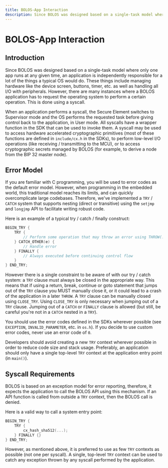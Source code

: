 ---
title: BOLOS-App Interaction
description: Since BOLOS was designed based on a single-task model where only one app runs at any given time, an application is independently responsible for a lot of the things a typical OS would do.
---

# BOLOS-App Interaction

## Introduction

Since BOLOS was designed based on a single-task model where only one app runs at any given time, an application is independently responsible for a lot of the things a typical OS would do. These things include managing hardware like the device screen, buttons, timer, etc. as well as handling all I/O with peripherals. However, there are many instances where a BOLOS application has to request the operating system to perform a certain operation. This is done using a syscall.

When an application performs a syscall, the Secure Element switches to Supervisor mode and the OS performs the requested task before giving control back to the application, in User mode. All syscalls have a wrapper function in the SDK that can be used to invoke them. A syscall may be used to access hardware accelerated cryptographic primitives (most of these functions are defined in `include/cx.h` in the SDKs), to perform low-level I/O operations (like receiving / transmitting to the MCU), or to access cryptographic secrets managed by BOLOS (for example, to derive a node from the BIP 32 master node).

## Error Model

If you are familiar with C programming, you will be used to error codes as the default error model. However, when programming in the embedded world, this traditional model reaches its limits, and can quickly overcomplicate large codebases. Therefore, we've implemented a `TRY`  / `CATCH` system that supports nesting (direct or transitive) using the `setjmp` and `longjmp` API to facilitate writing robust code.

Here is an example of a typical try / catch / finally construct:

``` c copy
BEGIN_TRY {
    TRY {
        // Perform some operation that may throw an error using THROW(...)
    } CATCH_OTHER(e) {
        // Handle error
    } FINALLY {
        // Always executed before continuing control flow
    }
} END_TRY;
```

However there is a single constraint to be aware of with our try / catch system: a `TRY` clause must always be closed in the appropriate way. This means that if using a return, break, continue or goto statement that jumps out of the `TRY` clause you MUST manually close it, or it could lead to a crash of the application in a later `THROW`. A `TRY` clause can be manually closed using `CLOSE_TRY`. Using `CLOSE_TRY` is only necessary when jumping out of a `TRY` clause. Jumping out of a `CATCH` or `FINALLY` clause is allowed (but still, be careful you're not in a `CATCH` nested in a `TRY`).

You should use the error codes defined in the SDKs wherever possible (see `EXCEPTION`, `INVALID_PARAMETER`, etc. in `os.h`). If you decide to use custom error codes, never use an error code of `0`.

Developers should avoid creating a new `TRY` context wherever possible in order to reduce code size and stack usage. Preferably, an application should only have a single top-level `TRY` context at the application entry point (in `main()`).

## Syscall Requirements

BOLOS is based on an exception model for error reporting, therefore, it expects the application to call the BOLOS API using this mechanism. If an API function is called from outside a `TRY` context, then the BOLOS call is denied.

Here is a valid way to call a system entry point:

``` c copy
BEGIN_TRY {
    TRY {
        cx_hash_sha512(...);
    } FINALLY {}
} END_TRY;
```

However, as mentioned above, it is preferred to use as few `TRY` contexts as possible (not one per syscall). A single, top-level `TRY` context can be used to catch any exception thrown by any syscall performed by the application.

